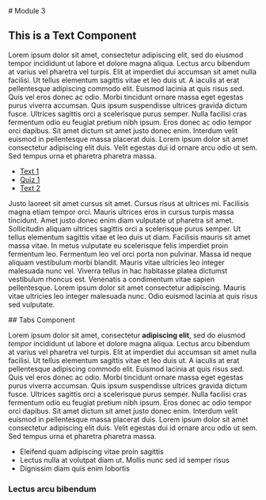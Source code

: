 
<Text id='Text-1'>
# Module 3

## This is a Text Component

Lorem ipsum dolor sit amet, consectetur adipiscing elit, sed do eiusmod tempor incididunt ut labore et dolore magna aliqua. Lectus arcu bibendum at varius vel pharetra vel turpis. Elit at imperdiet dui accumsan sit amet nulla facilisi. Ut tellus elementum sagittis vitae et leo duis ut. A iaculis at erat pellentesque adipiscing commodo elit. Euismod lacinia at quis risus sed. Quis vel eros donec ac odio. Morbi tincidunt ornare massa eget egestas purus viverra accumsan. Quis ipsum suspendisse ultrices gravida dictum fusce. Ultrices sagittis orci a scelerisque purus semper. Nulla facilisi cras fermentum odio eu feugiat pretium nibh ipsum. Eros donec ac odio tempor orci dapibus. Sit amet dictum sit amet justo donec enim. Interdum velit euismod in pellentesque massa placerat duis. Lorem ipsum dolor sit amet consectetur adipiscing elit duis. Velit egestas dui id ornare arcu odio ut sem. Sed tempus urna et pharetra pharetra massa.

- [Text 1](#Text-1)
- [Quiz 1](#Quiz-1)
- [Text 2](#Text-2)

Justo laoreet sit amet cursus sit amet. Cursus risus at ultrices mi. Facilisis magna etiam tempor orci. Mauris ultrices eros in cursus turpis massa tincidunt. Amet justo donec enim diam vulputate ut pharetra sit amet. Sollicitudin aliquam ultrices sagittis orci a scelerisque purus semper. Ut tellus elementum sagittis vitae et leo duis ut diam. Facilisis mauris sit amet massa vitae. In metus vulputate eu scelerisque felis imperdiet proin fermentum leo. Fermentum leo vel orci porta non pulvinar. Massa id neque aliquam vestibulum morbi blandit. Mauris vitae ultricies leo integer malesuada nunc vel. Viverra tellus in hac habitasse platea dictumst vestibulum rhoncus est. Venenatis a condimentum vitae sapien pellentesque. Lorem ipsum dolor sit amet consectetur adipiscing. Mauris vitae ultricies leo integer malesuada nunc. Odio euismod lacinia at quis risus sed vulputate.

</Text>

<Quiz id='Quiz-1' title='Quiz 1'>
    <Question index="0" title="Question 1" answerIndex="0">
        <Choice index="0" title="Choice A" />
        <Choice index="1" title="Choice B" />
        <Choice index="2" title="Choice C" />
        <Choice index="3" title="Choice D" />
    </Question>
    <Question index="1" title="Question 2" answerIndex="1">
        <Choice index="0" title="Choice A" />
        <Choice index="1" title="Choice B" />
        <Choice index="2" title="Choice C" />
        <Choice index="3" title="Choice D" />
    </Question>
    <Question index="2" title="Question 3" answerIndex="2">
        <Choice index="0" title="Choice A" />
        <Choice index="1" title="Choice B" />
        <Choice index="2" title="Choice C" />
        <Choice index="3" title="Choice D" />
    </Question>
    <Question index="3" title="Question 4" answerIndex="3">
        <Choice index="0" title="Choice A" />
        <Choice index="1" title="Choice B" />
        <Choice index="2" title="Choice C" />
        <Choice index="3" title="Choice D" />
    </Question>
</Quiz>

<Text id='Text-2'>
## Tabs Component

Lorem ipsum dolor sit amet, consectetur **adipiscing elit**, sed do eiusmod *tempor* incididunt ut labore et dolore magna aliqua. Lectus arcu bibendum at varius vel pharetra vel turpis. Elit at imperdiet dui accumsan sit amet nulla facilisi. Ut tellus elementum sagittis vitae et leo duis ut. A iaculis at erat pellentesque adipiscing commodo elit. Euismod lacinia at quis risus sed. Quis vel eros donec ac odio. Morbi tincidunt ornare massa eget egestas purus viverra accumsan. Quis ipsum suspendisse ultrices gravida dictum fusce. Ultrices sagittis orci a scelerisque purus semper. Nulla facilisi cras fermentum odio eu feugiat pretium nibh ipsum. Eros donec ac odio tempor orci dapibus. Sit amet dictum sit amet justo donec enim. Interdum velit euismod in pellentesque massa placerat duis. Lorem ipsum dolor sit amet consectetur adipiscing elit duis. Velit egestas dui id ornare arcu odio ut sem. Sed tempus urna et pharetra pharetra massa.

- Eleifend quam adipiscing vitae proin sagittis
- Lectus nulla at volutpat diam ut. Mollis nunc sed id semper risus
- Dignissim diam quis enim lobortis

### Lectus arcu bibendum

<Tabs activeIndex="0">
    <Tab index='0' title="Tab 1" description='This is Tab 1 Text' />
    <Tab index='1' title="Tab 2" description='This is some other Tab 2 Text' />
</Tabs>
</Text>